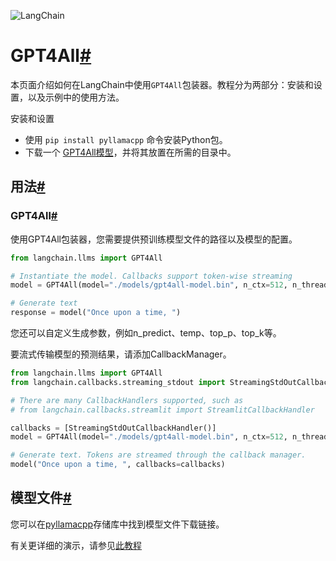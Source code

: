 
<Head>
  <script>
    {
      `(function() {
         var _hmt = _hmt || [];
(function() {
  var hm = document.createElement("script");
  hm.src = "https://hm.baidu.com/hm.js?e60fb290e204e04c5cb6f79b0ac1e697";
  var s = document.getElementsByTagName("script")[0]; 
  s.parentNode.insertBefore(hm, s);
})();
       })();`
    }
  </script>
</Head>

![LangChain](https://pica.zhimg.com/50/v2-56e8bbb52aa271012541c1fe1ceb11a2_r.gif)



GPT4All[#](#gpt4all "Permalink to this headline")
=================================================


本页面介绍如何在LangChain中使用`GPT4All`包装器。教程分为两部分：安装和设置，以及示例中的使用方法。

安装和设置

* 使用 `pip install pyllamacpp` 命令安装Python包。
* 下载一个 [GPT4All模型](https://github.com/nomic-ai/pyllamacpp#supported-model)，并将其放置在所需的目录中。

用法[#](#usage "Permalink to this headline")
---------------------------------------------

### GPT4All[#](#id1 "Permalink to this headline")

使用GPT4All包装器，您需要提供预训练模型文件的路径以及模型的配置。

```  python
from langchain.llms import GPT4All

# Instantiate the model. Callbacks support token-wise streaming
model = GPT4All(model="./models/gpt4all-model.bin", n_ctx=512, n_threads=8)

# Generate text
response = model("Once upon a time, ")

```

您还可以自定义生成参数，例如n_predict、temp、top_p、top_k等。

要流式传输模型的预测结果，请添加CallbackManager。

```  python
from langchain.llms import GPT4All
from langchain.callbacks.streaming_stdout import StreamingStdOutCallbackHandler

# There are many CallbackHandlers supported, such as
# from langchain.callbacks.streamlit import StreamlitCallbackHandler

callbacks = [StreamingStdOutCallbackHandler()]
model = GPT4All(model="./models/gpt4all-model.bin", n_ctx=512, n_threads=8)

# Generate text. Tokens are streamed through the callback manager.
model("Once upon a time, ", callbacks=callbacks)

```

模型文件[#](#model-file "Permalink to this headline")
-------------------------------------------------

您可以在[pyllamacpp](https://github.com/nomic-ai/pyllamacpp)存储库中找到模型文件下载链接。

有关更详细的演示，请参见[此教程](../modules/models/llms/integrations/gpt4all)


